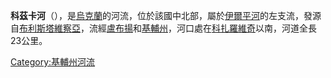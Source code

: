 '''科茲卡河'''（{{lang-uk|Козка}}），是[[烏克蘭|烏克蘭]]的河流，位於該國中北部，屬於[[伊爾平河|伊爾平河]]的左支流，發源自[[布利斯塔維察亞|布利斯塔維察亞]]，流經[[盧布揚_(博羅江卡區)|盧布揚]]和[[基輔州|基輔州]]，河口處在[[科扎羅維奇|科扎羅維奇]]以南，河道全長23公里。

{{DEFAULTSORT:Козка}}
[[Category:基輔州河流|Category:基輔州河流]]


{{Ukraine-river-stub}}